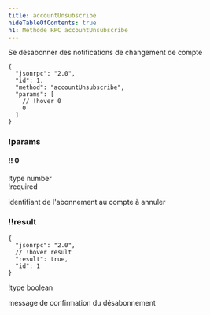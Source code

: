 ```yaml
---
title: accountUnsubscribe
hideTableOfContents: true
h1: Méthode RPC accountUnsubscribe
---
```


Se désabonner des notifications de changement de compte

<APIMethod>

```jsonc !!request
{
  "jsonrpc": "2.0",
  "id": 1,
  "method": "accountUnsubscribe",
  "params": [
    // !hover 0
    0
  ]
}
```

### !params

#### !! 0

!type number  
!required

identifiant de l'abonnement au compte à annuler

### !!result

```jsonc !response
{
  "jsonrpc": "2.0",
  // !hover result
  "result": true,
  "id": 1
}
```

!type boolean

message de confirmation du désabonnement

</APIMethod>
